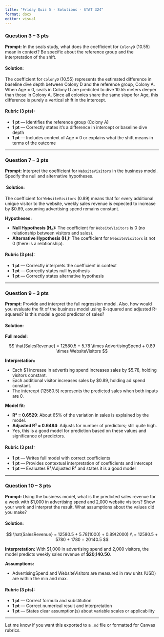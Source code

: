 ```yaml
---
title: "Friday Quiz 5 - Solutions - STAT 324"
format: docx
editor: visual
---
```


### **Question 3 – 3 pts**

**Prompt:** In the seals study, what does the coefficient for `ColonyD` (10.55) mean in context? Be specific about the reference group and the interpretation of the shift.

#### **Solution:**

The coefficient for `ColonyD` (10.55) represents the estimated difference in baseline dive depth between Colony D and the reference group, Colony A. When Age = 0, seals in Colony D are predicted to dive 10.55 meters deeper than those in Colony A. Since all colonies share the same slope for Age, this difference is purely a vertical shift in the intercept.

#### **Rubric (3 pts):**

-   **1 pt** — Identifies the reference group (Colony A)
-   **1 pt** — Correctly states it's a difference in intercept or baseline dive depth
-   **1 pt** — Includes context of Age = 0 or explains what the shift means in terms of the outcome

------------------------------------------------------------------------

### **Question 7 – 3 pts**

**Prompt:** Interpret the coefficient for `WebsiteVisitors` in the business model. Specify the null and alternative hypotheses.

#### ️ **Solution:**

The coefficient for `WebsiteVisitors` (0.89) means that for every additional unique visitor to the website, weekly sales revenue is expected to increase by \$0.89, assuming advertising spend remains constant.

**Hypotheses:**

-   **Null Hypothesis (H₀):** The coefficient for `WebsiteVisitors` is 0 (no relationship between visitors and sales).
-   **Alternative Hypothesis (H₁):** The coefficient for `WebsiteVisitors` is not 0 (there is a relationship).

#### **Rubric (3 pts):**

-   **1 pt** — Correctly interprets the coefficient in context
-   **1 pt** — Correctly states null hypothesis
-   **1 pt** — Correctly states alternative hypothesis

------------------------------------------------------------------------

### **Question 9 – 3 pts**

**Prompt:** Provide and interpret the full regression model. Also, how would you evaluate the fit of the business model using R-squared and adjusted R-squared? Is this model a good predictor of sales?

#### **Solution:**

**Full model:**

$$
\hat{SalesRevenue} = 12580.5 + 5.78 \times AdvertisingSpend + 0.89 \times WebsiteVisitors
$$

**Interpretation:**

-   Each \$1 increase in advertising spend increases sales by \$5.78, holding visitors constant.
-   Each additional visitor increases sales by \$0.89, holding ad spend constant.
-   The intercept (12580.5) represents the predicted sales when both inputs are 0.

**Model fit:**

-   **R² = 0.6529**: About 65% of the variation in sales is explained by the model.
-   **Adjusted R² = 0.6494**: Adjusts for number of predictors; still quite high.
-   Yes, this is a good model for prediction based on these values and significance of predictors.

#### **Rubric (3 pts):**

-   **1 pt** — Writes full model with correct coefficients
-   **1 pt** — Provides contextual interpretation of coefficients and intercept
-   **1 pt** — Evaluates R²/Adjusted R² and states it is a good model

------------------------------------------------------------------------

### **Question 10 – 3 pts**

**Prompt:** Using the business model, what is the predicted sales revenue for a week with \$1,000 in advertising spend and 2,000 website visitors? Show your work and interpret the result. What assumptions about the values did you make?

#### **Solution:**

$$
\hat{SalesRevenue} = 12580.5 + 5.78(1000) + 0.89(2000) \\
= 12580.5 + 5780 + 1780 = 20140.5
$$

**Interpretation:** With \$1,000 in advertising spend and 2,000 visitors, the model predicts weekly sales revenue of **\$20,140.50**.

**Assumptions:**

-   AdvertisingSpend and WebsiteVisitors are measured in raw units (USD) are within the min and max.

#### **Rubric (3 pts):**

-   **1 pt** — Correct formula and substitution
-   **1 pt** — Correct numerical result and interpretation
-   **1 pt** — States clear assumption(s) about variable scales or applicability

------------------------------------------------------------------------

Let me know if you want this exported to a `.md` file or formatted for Canvas rubrics.
